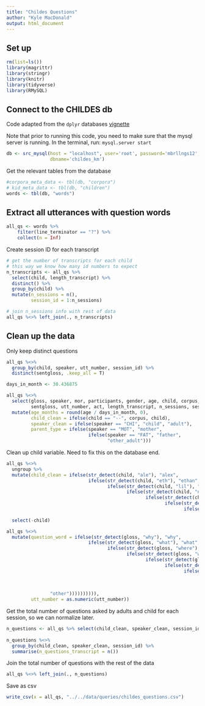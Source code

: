 ```yaml
---
title: "Childes Questions"
author: "Kyle MacDonald"
output: html_document
---
```


## Set up

```r
rm(list=ls())
library(magrittr)
library(stringr)
library(knitr)
library(tidyverse)
library(RMySQL)
```

## Connect to the CHILDES db 

Code adapted from the `dplyr` databases [vignette](https://cran.r-project.org/web/packages/dplyr/vignettes/databases.html)

Note that prior to running this code, you need to make sure that the mysql server is running. In the terminal, run: `mysql.server start`

```r
db <- src_mysql(host = "localhost", user='root', password='mbrllngs12', 
                dbname='childes_km')
```

Get the relevant tables from the database

```r
#corpora_meta_data <- tbl(db, "corpora")
# kid_meta_data <- tbl(db, "children")
words <- tbl(db, "words")
```

## Extract all utterances with question words

```r
all_qs <- words %>% 
    filter(line_terminator == "?") %>% 
    collect(n = Inf) 
```

Create session ID for each transcript

```r
# get the number of transcripts for each child
# this way we know how many id numbers to expect
n_transcripts <- all_qs %>% 
  select(child, length_transcript) %>% 
  distinct() %>%
  group_by(child) %>% 
  mutate(n_sessions = n(),
         session_id = 1:n_sessions)

# join n_sessions info with rest of data
all_qs %<>% left_join(., n_transcripts)
```

## Clean up the data 

Only keep distinct questions

```r
all_qs %<>% 
  group_by(child, speaker, utt_number, session_id) %>% 
  distinct(sentgloss, .keep_all = T)
```


```r
days_in_month <- 30.436875

all_qs %<>% 
  select(gloss, speaker, mor, participants, gender, age, child, corpus, 
         sentgloss, utt_number, act, length_transcript, n_sessions, session_id) %>% 
  mutate(age_months = round(age / days_in_month, 0),
         child_clean = ifelse(child == "--", corpus, child),
         speaker_clean = ifelse(speaker == "CHI", "child", "adult"),
         parent_type = ifelse(speaker == "MOT", "mother", 
                              ifelse(speaker == "FAT", "father", 
                                     "other_adult")))
```

Clean up child variable. Need to fix this on the database end.

```r
all_qs %<>% 
  ungroup %>% 
  mutate(child_clean = ifelse(str_detect(child, "ale"), "alex",
                              ifelse(str_detect(child, "eth"), "ethan",
                                     ifelse(str_detect(child, "lil"), "lily",
                                            ifelse(str_detect(child, "nai"), "naima", 
                                                   ifelse(str_detect(child, "vio"), "violet", 
                                                          ifelse(str_detect(child, "wil"), "william",
                                                                 ifelse(str_detect(child, "n"), "naomi",
                                                                        child)))))))) %>% 
  select(-child)
```

```r
all_qs %<>% 
  mutate(question_word = ifelse(str_detect(gloss, "why"), "why", 
                              ifelse(str_detect(gloss, "what"), "what",
                                     ifelse(str_detect(gloss, "where"), "where",
                                            ifelse(str_detect(gloss, "who"), "who",
                                                   ifelse(str_detect(gloss, "^how"), "how",
                                                          ifelse(str_detect(gloss, "when"), "when",
                                                                 ifelse(str_detect(gloss, "which"), "which",
                                                                        ifelse(str_detect(gloss, "whose"), "whose",
                                                                               ifelse(str_detect(gloss, "whom"), "whom",
                                                                                      ifelse(str_detect(gloss, "can"), "can", 
                "other")))))))))),
         utt_number = as.numeric(utt_number))
```

Get the total number of questions asked by adults and child for each session, so we can normalize later.

```r
n_questions <- all_qs %>% select(child_clean, speaker_clean, session_id, sentgloss, utt_number) 
  
n_questions %<>% 
  group_by(child_clean, speaker_clean, session_id) %>% 
  summarise(n_questions_transcript = n())
```

Join the total number of questions with the rest of the data

```r
all_qs %<>% left_join(., n_questions)
```

Save as csv

```r
write_csv(x = all_qs, "../../data/queries/childes_questions.csv")
```
